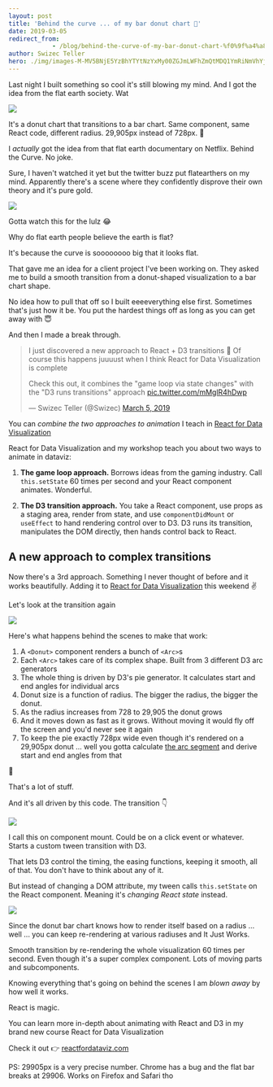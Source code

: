 ```yaml
---
layout: post
title: 'Behind the curve ... of my bar donut chart 🤨'
date: 2019-03-05
redirect_from: 
            - /blog/behind-the-curve-of-my-bar-donut-chart-%f0%9f%a4%a8/swizec/8968
author: Swizec Teller
hero: ./img/images-M-MV5BNjE5YzBhYTYtNzYxMy00ZGJmLWFhZmQtMDQ1YmRiNmVhYjdmXkEyXkFqcGdeQXVyOTM5Nzc0Mw@@._V1_UY1200_CR82,0,630,1200_AL_.jpg
---
```

Last night I built something so cool it's still blowing my mind. And I got the idea from the flat earth society. Wat

![](./img/hzKOMXi.gif)

It's a donut chart that transitions to a bar chart. Same component, same React code, different radius. 29,905px instead of 728px. 🤯



I _actually_ got the idea from that flat earth documentary on Netflix. Behind the Curve. No joke.



Sure, I haven't watched it yet but the twitter buzz put flatearthers on my mind. Apparently there's a scene where they confidently disprove their own theory and it's pure gold.

![](./img/images-M-MV5BNjE5YzBhYTYtNzYxMy00ZGJmLWFhZmQtMDQ1YmRiNmVhYjdmXkEyXkFqcGdeQXVyOTM5Nzc0Mw@@._V1_UY1200_CR82,0,630,1200_AL_.jpg)

Gotta watch this for the lulz 😂



Why do flat earth people believe the earth is flat?



It's because the curve is soooooooo big that it looks flat.



That gave me an idea for a client project I've been working on. They asked me to build a smooth transition from a donut-shaped visualization to a bar chart shape.



No idea how to pull that off so I built eeeeverything else first. Sometimes that's just how it be. You put the hardest things off as long as you can get away with 😇



And then I made a break through.



> I just discovered a new approach to React + D3 transitions 🤯 Of course this happens juuuust when I think React for Data Visualization is complete
>
> Check this out, it combines the "game loop via state changes" with the "D3 runs transitions" approach [pic.twitter.com/mMglR4hDwp](https://t.co/mMglR4hDwp)
>
>
>
> — Swizec Teller (@Swizec) [March 5, 2019](https://twitter.com/Swizec/status/1102818340991430656?ref_src=twsrc%5Etfw)



You can _combine the two approaches to animation_ I teach in [React for Data Visualization](https://reactfordataviz.com)



React for Data Visualization and my workshop teach you about two ways to animate in dataviz:



1) **The game loop approach.** Borrows ideas from the gaming industry. Call `this.setState` 60 times per second and your React component animates. Wonderful.



2) **The D3 transition approach.** You take a React component, use props as a staging area, render from state, and use `componentDidMount` or `useEffect` to hand rendering control over to D3. D3 runs its transition, manipulates the DOM directly, then hands control back to React.



## A new approach to complex transitions



Now there's a 3rd approach. Something I never thought of before and it works beautifully. Adding it to [React for Data Visualization](https://reactfordataviz.com/) this weekend ✌️



Let's look at the transition again

![](./img/hzKOMXi.gif)

Here's what happens behind the scenes to make that work:



1. A `<Donut>` component renders a bunch of `<Arc>`s
2. Each `<Arc>` takes care of its complex shape. Built from 3 different D3 arc generators
3. The whole thing is driven by D3's pie generator. It calculates start and end angles for individual arcs
4. Donut size is a function of radius. The bigger the radius, the bigger the donut.
5. As the radius increases from 728 to 29,905 the donut grows
6. And it moves down as fast as it grows. Without moving it would fly off the screen and you'd never see it again
7. To keep the pie exactly 728px wide even though it's rendered on a 29,905px donut ... well you gotta calculate [the arc segment](https://planetcalc.com/1421/) and derive start and end angles from that



🤯



That's a lot of stuff.



And it's all driven by this code. The transition 👇

![](./img/media-D03-2wtU8AASbl-.jpg)

I call this on component mount. Could be on a click event or whatever. Starts a custom tween transition with D3.



That lets D3 control the timing, the easing functions, keeping it smooth, all of that. You don't have to think about any of it.



But instead of changing a DOM attribute, my tween calls `this.setState` on the React component. Meaning it's _changing React state_ instead.

![](./img/media-26ufdipQqU2lhNA4g-giphy.gif)

Since the donut bar chart knows how to render itself based on a radius ... well ... you can keep re-rendering at various radiuses and It Just Works.



Smooth transition by re-rendering the whole visualization 60 times per second. Even though it's a super complex component. Lots of moving parts and subcomponents.



Knowing everything that's going on behind the scenes I am _blown away_ by how well it works.



React is magic.



You can learn more in-depth about animating with React and D3 in my brand new course React for Data Visualization



Check it out 👉 [reactfordataviz.com](https://reactfordataviz.com/)



PS: 29905px is a very precise number. Chrome has a bug and the flat bar breaks at 29906. Works on Firefox and Safari tho